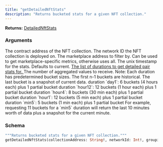 ```yaml
---
title: "getDetailedNftStats"
description: "Returns bucketed stats for a given NFT collection."
---
```


**Returns:** [DetailedNftStats](/api-reference/types#detailednftstats)

### Arguments

<ResponseField name="collectionAddress" type="String!" required>
  The contract address of the NFT collection.
</ResponseField>

<ResponseField name="networkId" type="Int!" required>
  The network ID the NFT collection is deployed on.
</ResponseField>

<ResponseField name="grouping" type="String">
  The marketplace address to filter by. Can be used to get marketplace-specific metrics, otherwise uses all.
</ResponseField>

<ResponseField name="timestamp" type="Int">
  The unix timestamp for the stats. Defaults to current.
</ResponseField>

<a href="/api-reference/enums#detailednftstatsduration">
  <ResponseField name="durations" type="[DetailedNftStatsDuration]">
    The list of durations to get detailed pair stats for.
  </ResponseField>
</a>

<ResponseField name="bucketCount" type="Int">
  The number of aggregated values to receive. Note: Each duration has predetermined bucket sizes. The first n-1 buckets are historical. The last bucket is a snapshot of current data. duration `day1`: 6 buckets (4 hours each) plus 1 partial bucket duration `hour12`: 12 buckets (1 hour each) plus 1 partial bucket duration `hour4`: 8 buckets (30 min each) plus 1 partial bucket duration `hour1`: 12 buckets (5 min each) plus 1 partial bucket duration `min5`: 5 buckets (1 min each) plus 1 partial bucket For example, requesting 11 buckets for a `min5` duration will return the last 10 minutes worth of data plus a snapshot for the current minute.
</ResponseField>

### Schema


```graphql 
"""Returns bucketed stats for a given NFT collection."""
getDetailedNftStats(collectionAddress: String!, networkId: Int!, grouping: String, timestamp: Int, durations: [DetailedNftStatsDuration], bucketCount: Int): DetailedNftStats
```
